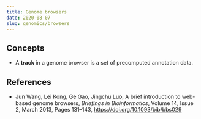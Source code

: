 ```yaml
---
title: Genome browsers
date: 2020-08-07
slug: genomics/browsers
---
```


## Concepts
* A **track** in a genome browser is a set of precomputed annotation data.

## References
* Jun Wang, Lei Kong, Ge Gao, Jingchu Luo, A brief introduction to web-based genome browsers, _Briefings in Bioinformatics_, Volume 14, Issue 2, March 2013, Pages 131–143, https://doi.org/10.1093/bib/bbs029
